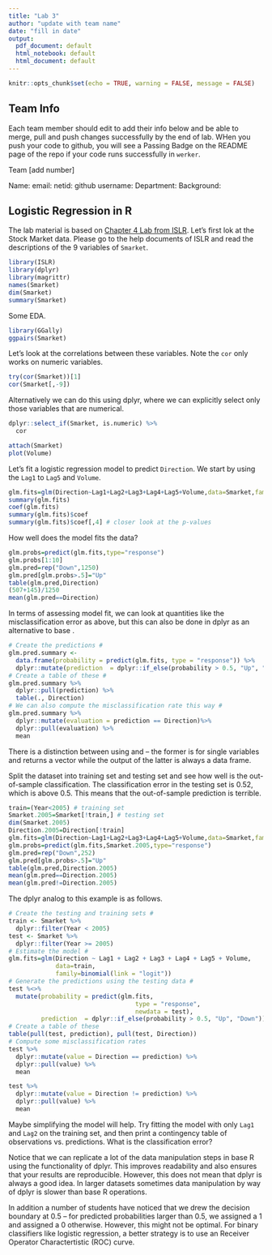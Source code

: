 ```yaml
---
title: "Lab 3"
author: "update with team name"
date: "fill in date"
output:
  pdf_document: default
  html_notebook: default
  html_document: default
---
```


```r
knitr::opts_chunk$set(echo = TRUE, warning = FALSE, message = FALSE)
```

## Team Info
Each team member should edit to add their info below and be able to merge, pull and push changes successfully  by the end of lab.  WHen you push your code to github, you will see a Passing Badge on the README page of the repo if your code runs successfully in `werker`.


Team [add number]

Name:
email: 
netid:
github username:
Department:
Background:


## Logistic Regression in R

The lab material is based on [Chapter 4 Lab from ISLR](http://www-bcf.usc.edu/~gareth/ISL/Chapter%204%20Lab.txt). Let's first lok at the Stock Market data. Please go to the help documents of ISLR and read the descriptions of the 9 variables of `Smarket`.

```r
library(ISLR)
library(dplyr)
library(magrittr)
names(Smarket)
dim(Smarket)
summary(Smarket)
```

Some EDA.
```r
library(GGally)
ggpairs(Smarket)
```

Let's look at the correlations between these variables. Note the `cor` only works on numeric variables.
```r
try(cor(Smarket))[1]
cor(Smarket[,-9])
```

Alternatively we can do this using dplyr, where we can explicitly select only those variables that are numerical.

```r
dplyr::select_if(Smarket, is.numeric) %>%
  cor
```

```r
attach(Smarket)
plot(Volume)
```

Let's fit a logistic regression model to predict `Direction`. We start by using the `Lag1` to `Lag5` and `Volume`.
```r
glm.fits=glm(Direction~Lag1+Lag2+Lag3+Lag4+Lag5+Volume,data=Smarket,family=binomial)
summary(glm.fits)
coef(glm.fits)
summary(glm.fits)$coef
summary(glm.fits)$coef[,4] # closer look at the p-values
```

How well does the model fits the data?
```r
glm.probs=predict(glm.fits,type="response")
glm.probs[1:10]
glm.pred=rep("Down",1250)
glm.pred[glm.probs>.5]="Up"
table(glm.pred,Direction)
(507+145)/1250
mean(glm.pred==Direction)
```

In terms of assessing model fit, we can look at quantities like the misclassification error as above, but this can also be done in dplyr as an alternative to base \texttt{R}. 

```r
# Create the predictions #
glm.pred.summary <- 
  data.frame(probability = predict(glm.fits, type = "response")) %>%
  dplyr::mutate(prediction  = dplyr::if_else(probability > 0.5, "Up", "Down"))
# Create a table of these #
glm.pred.summary %>%
  dplyr::pull(prediction) %>%
  table(., Direction)
# We can also compute the misclassification rate this way #
glm.pred.summary %>%
  dplyr::mutate(evaluation = prediction == Direction)%>%
  dplyr::pull(evaluation) %>%
  mean
```
\textbf{Important Remark:} There is a distinction between using \texttt{pull} and \texttt{select} -- the former is for single variables and returns a vector while the output of the latter is always a data frame.


Split the dataset into training set and testing set and see how well is the out-of-sample classification. The classification error in the testing set is 0.52, which is above 0.5. This means that the out-of-sample prediction is terrible.
```r
train=(Year<2005) # training set
Smarket.2005=Smarket[!train,] # testing set
dim(Smarket.2005)
Direction.2005=Direction[!train]
glm.fits=glm(Direction~Lag1+Lag2+Lag3+Lag4+Lag5+Volume,data=Smarket,family=binomial,subset=train)
glm.probs=predict(glm.fits,Smarket.2005,type="response")
glm.pred=rep("Down",252)
glm.pred[glm.probs>.5]="Up"
table(glm.pred,Direction.2005)
mean(glm.pred==Direction.2005)
mean(glm.pred!=Direction.2005)
```
The dplyr analog to this example is as follows.

```r
# Create the testing and training sets #
train <- Smarket %>%
  dplyr::filter(Year < 2005)
test <- Smarket %>%
  dplyr::filter(Year >= 2005)
# Estimate the model #
glm.fits=glm(Direction ~ Lag1 + Lag2 + Lag3 + Lag4 + Lag5 + Volume,
             data=train,
             family=binomial(link = "logit"))
# Generate the predictions using the testing data #
test %<>%
  mutate(probability = predict(glm.fits, 
                                   type = "response",
                                   newdata = test),
         prediction  = dplyr::if_else(probability > 0.5, "Up", "Down"))
# Create a table of these
table(pull(test, prediction), pull(test, Direction))
# Compute some misclassification rates
test %>%
  dplyr::mutate(value = Direction == prediction) %>%
  dplyr::pull(value) %>%
  mean

test %>%
  dplyr::mutate(value = Direction != prediction) %>%
  dplyr::pull(value) %>%
  mean
```



Maybe simplifying the model will help. Try fitting the model with only `Lag1` and `Lag2` on the training set, and then print a contingency table of observations vs. predictions. What is the classification error?

\textbf{Important Remark:}
Notice that we can replicate a lot of the data manipulation steps in base R using the functionality of dplyr. This improves readability and also ensures that your results are reproducible. However, this does not mean that dplyr is always a good idea. In larger datasets sometimes data manipulation by way of dplyr is slower than base R operations. 

In addition a number of students have noticed that we drew the decision boundary at 0.5 -- for predicted probabilities larger than 0.5, we assigned a 1 and assigned a 0 otherwise. However, this might not be optimal. For binary classifiers like logistic regression, a better strategy is to use an Receiver Operator Charactertistic (ROC) curve.
